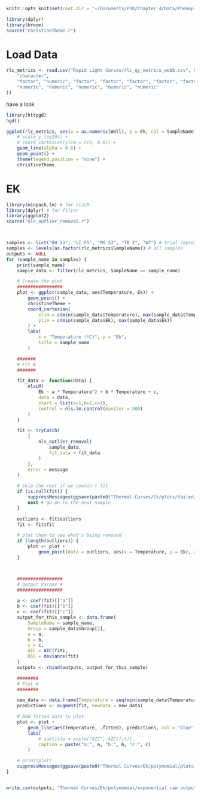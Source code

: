 ```r
knitr::opts_knit$set(root.dir = "~/Documents/PhD/Chapter 4/Data/Phenoplate data/R analysis")
```

```r
library(dplyr)
library(broom)
source("christineTheme.r")
```

# Load Data
```r
rlc_metrics <- read.csv("Rapid Light Curves/rlc_qy_metrics_webb.csv", header = TRUE, colClasses = c(
    "character",
    "factor", "numeric", "factor", "factor", "factor", "factor", "factor", "factor",
    "numeric", "numeric", "numeric", "numeric", "numeric"
))
```

have a look
```R
library(httpgd)
hgd()

ggplot(rlc_metrics, aes(x = as.numeric(Well), y = Ek, col = SampleName)) +
    # scale_y_log10() +
    # coord_cartesian(ylim = c(0, 0.8)) +
    geom_line(alpha = 0.6) +
    geom_point() +
    theme(legend.position = "none") +
    christineTheme
```

# EK
```r
library(minpack.lm) # for nlsLM
library(dplyr) # for filter
library(ggplot2)
source("nls_outlier_removal.r")



samples <- list("BH 13", "LI F5", "MO S3", "TB 2", "W7") # trial representative samples
samples <- levels(as.factor(rlc_metrics$SampleName)) # all samples
outputs <- NULL
for (sample_name in samples) {
    print(sample_name)
    sample_data <- filter(rlc_metrics, SampleName == sample_name)

    # Create the plot
    #################
    plot <- ggplot(sample_data, aes(Temperature, Ek)) +
        geom_point() +
        christineTheme +
        coord_cartesian(
            xlim = c(min(sample_data$Temperature), max(sample_data$Temperature)),
            ylim = c(min(sample_data$Ek), max(sample_data$Ek))
        ) +
        labs(
            x = "Temperature (ºC)", y = "Ek",
            title = sample_name
        )

    #######
    # Fit #
    #######

    fit_data <- function(data) {
        nlsLM(
            Ek ~ a * Temperature^2 + b * Temperature + c,
            data = data,
            start = list(a=1,b=1,c=1),
            control = nls.lm.control(maxiter = 500)
        )
    }

    fit <- tryCatch(
        {
            nls_outlier_removal(
                sample_data,
                fit_data = fit_data
            )
        },
        error = message
    )

    # skip the rest if we couldn't fit
    if (is.null(fit)) {
        suppressMessages(ggsave(paste0("Thermal Curves/Ek/plots/failed/", sample_name, ".png"), plot))
        next # go on to the next sample
    }

    outliers <- fit$outliers
    fit <- fit$fit

    # plot them to see what's being removed
    if (length(outliers)) {
        plot <- plot +
            geom_point(data = outliers, aes(x = Temperature, y = Ek), colour = "red", pch = 1, size = 3)
    }



    #################
    # Output Params #
    #################

    a <- coef(fit)[["a"]]
    b <- coef(fit)[["b"]]
    c <- coef(fit)[["c"]]
    output_for_this_sample <- data.frame(
        SampleName = sample_name,
        Group = sample_data$Group[1],
        a = a,
        b = b,
        c = c,
        AIC = AIC(fit),
        RSS = deviance(fit)
    )
    outputs <- rbind(outputs, output_for_this_sample)

    ########
    # Plot #
    ########

    new_data <- data.frame(Temperature = seq(min(sample_data$Temperature) - 10, max(sample_data$Temperature) + 10, 0.2))
    predictions <- augment(fit, newdata = new_data)

    # Add fitted data to plot
    plot <- plot +
        geom_line(aes(Temperature, .fitted), predictions, col = "blue") +
        labs(
            # subtitle = paste("AIC", AIC(fit)),
            caption = paste("a:", a, "b:", b, "c:", c)
        )

    # print(plot)
    suppressMessages(ggsave(paste0("Thermal Curves/Ek/polynomial/plots/", sample_name, "-exp.png"), plot))
}


write.csv(outputs, "Thermal Curves/Ek/polynomial/exponential raw output.csv")
```

